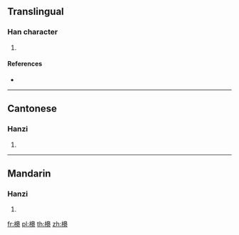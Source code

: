 ==Translingual==

===Han character===
{{Han char|rn=75|rad=木|as=15|sn=19|four=46927|canj=DHUS}}

# {{defn|Han|sort=木15}}

====References====
* {{Han ref|kx=0559.280|dkj=15786|dj=0949.030|hdz=21314.070|uh=6ACB|ud=27339|bh=F251|bd=62033}}

----

==Cantonese==

===Hanzi===
{{yue-hanzi|jyut=|y=min4}}

# {{defn|lang=yue|sort=木15}}

----

==Mandarin==

===Hanzi===
{{cmn-hanzi|pin=[[mián]] ([[mian2]])|wg=mien<sup>2</sup>}}

# {{defn|lang=cmn|sort=木15}}

[[fr:櫋]]
[[pl:櫋]]
[[th:櫋]]
[[zh:櫋]]